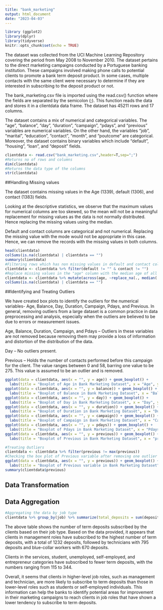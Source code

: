 ```yaml
---
title: "bank_marketing"
output: html_document
date: "2023-04-03"
---
```


```r
library (ggplot2)
library(dplyr)
library(tidyverse)
knitr::opts_chunk$set(echo = TRUE)
```

The dataset was collected from the UCI Machine Learning Repository covering the period from May 2008 to November 2010. The dataset pertains to the direct marketing campaigns conducted by a Portuguese banking institution. These campaigns involved making phone calls to potential clients to promote a bank term deposit product. In some cases, multiple contacts with the same client were necessary to determine if they are interested in subscribing to the deposit product or not.

The bank_marketing.csv file is imported using the read.csv() function where the fields are separated by the semicolon (;). This function reads the data and stores it in a clientdata data frame. The dataset has 45211 rows and 17 columns. 

The dataset contains a mix of numerical and categorical variables. The “age”, “balance”, “day”, “duration”, “campaign”, “pdays”, and “previous” variables are numerical variables. On the other hand, the variables “job”, “marital”, “education”, “contact”, “month”, and “poutcome” are categorical. Moreover, the dataset contains binary variables which include “default”, “housing”, “loan”, and “deposit” fields. 

```r
clientdata <- read.csv("bank_marketing.csv",header=T,sep=";")
#Returns no of rows and columns
dim(clientdata)
#Returns the data type of the columns
str(clientdata)
```

##Handling Missing values

The dataset contains missing values in the Age (1339), default (1306), and contact (1383) fields. 

Looking at the descriptive statistics, we observe that the maximum values for numerical columns are too skewed, so the mean will not be a meaningful replacement for missing values as the data is not normally distributed. Hence replacing the missing values using the median.

Default and contact columns are categorical and not numerical. Replacing the missing value with the mode would not be appropriate in this case. Hence, we can remove the records with the missing values in both columns.

```r
head(clientdata)
colSums(is.na(clientdata) | clientdata == "")
summary(clientdata)
#Filtering rows which has non missing values in default and contact columns
clientdata <- clientdata %>% filter(default != "" & contact != "")
#Replace missing values in the "age" column with the median age of all non missing values in the same column
clientdata <- clientdata %>% mutate(across(age, ~replace_na(., median(., na.rm=TRUE))))
colSums(is.na(clientdata) | clientdata == "")
```
##Identifying and Treating Outliers

We have created box plots to identify the outliers for the numerical variables- Age, Balance, Day, Duration, Campaign, Pdays, and Previous. In general, removing outliers from a large dataset is a common practice in data preprocessing and analysis, especially when the outliers are believed to be due to errors or measurement issues. 

Age, Balance, Duration, Campaign, and Pdays – Outliers in these variables are not removed because removing them may provide a loss of information and distortion of the distribution of the data.

Day – No outliers present.

Previous – Holds the number of contacts performed before this campaign for the client. The value ranges between 0 and 58, barring one value to be 275. This value is assumed to be an outlier and is removed.


```r
ggplot(data = clientdata, aes(x = "", y = age)) + geom_boxplot() + 
  labs(title = "Boxplot of Age in Bank Marketing Dataset", x = "Age", y = "Values")
ggplot(data = clientdata, aes(x = "", y = balance)) + geom_boxplot() + 
  labs(title = "Boxplot of Balance in Bank Marketing Dataset", x = "Balance", y = "Avg yearly balance in Euros")
ggplot(data = clientdata, aes(x = "", y = day)) + geom_boxplot() + 
  labs(title = "Boxplot of Day in Bank Marketing Dataset", x = "Day", y = "Last contact day")
ggplot(data = clientdata, aes(x = "", y = duration)) + geom_boxplot() + 
  labs(title = "Boxplot of Duration in Bank Marketing Dataset", x = "Duration", y = "Duration in seconds")
ggplot(data = clientdata, aes(x = "", y = campaign)) + geom_boxplot() + 
  labs(title = "Boxplot of Campaign in Bank Marketing Dataset", x = "Campaign", y = "No of contacts during this campaign")
ggplot(data = clientdata, aes(x = "", y = pdays)) + geom_boxplot() + 
  labs(title = "Boxplot of Pdays in Bank Marketing Dataset", x = "Pdays", y = "No of days passed since last contact")
ggplot(data = clientdata, aes(x = "", y = previous)) + geom_boxplot() + 
  labs(title = "Boxplot of Previous in Bank Marketing Dataset", x = "previous", y = "No of contacts before this campaign")
```

```r
#Treating Outliers
clientdata <- clientdata %>% filter(previous != max(previous))
#Checking the box plot of Previous variable after removing one outlier
ggplot(data = clientdata, aes(x = "", y = previous)) + geom_boxplot() +
  labs(title = "Boxplot of Previous variable in Bank Marketing Dataset", x = "previous", y = "No of contacts")
summary(clientdata$previous)
```
## Data Transformation

## Data Aggregation

```r
#Aggregating the data by job type
clientdata %>% group_by(job) %>% summarize(total_deposits = sum(deposit == 'yes')) %>% arrange(desc(total_deposits))
```
The above table shows the number of term deposits subscribed by the clients based on their job type. Based on the data provided, it appears that clients in management roles have subscribed to the highest number of term deposits, with a total of 1232 deposits, followed by technicians with 795 deposits and blue-collar workers with 670 deposits.

Clients in the services, student, unemployed, self-employed, and entrepreneur categories have subscribed to fewer term deposits, with the numbers ranging from 115 to 344.

Overall, it seems that clients in higher-level job roles, such as management and technician, are more likely to subscribe to term deposits than those in lower-level roles such as students or self-employed individuals. This information can help the banks to identify potential areas for improvement in their marketing campaigns to reach clients in job roles that have shown a lower tendency to subscribe to term deposits.

